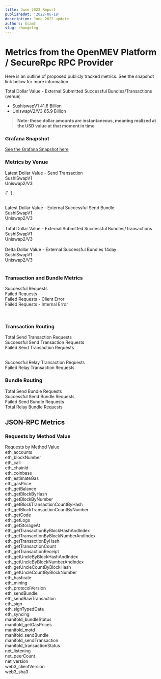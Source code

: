 ```yaml
---
title: June 2022 Report
publishedAt: '2022-06-19'
description: June 2022 update
authors: [sam]
slug: changelog
---
```


# Metrics from the OpenMEV Platform / SecureRpc RPC Provider

Here is an outline of proposed publicly tracked metrics. See the snapshot link below for more information.

Total Dollar Value - External Submitted Successful Bundles/Transactions (venue)

- SushiswapV1 41.6 Billion
- UniswapV2/V3 65.9 Billion

> **Note: these dollar amounts are instantaneous, meaning realized at the USD value at that moment in time**

### Grafana Snapshot

[See the Grafana Snapshot here](https://snapshots.raintank.io/dashboard/snapshot/b9YR507RWte8UJc1ecIfTW4MVW7k9dFd)

### Metrics by Venue <br />

Latest Dollar Value - Send Transaction <br /> SushiSwapV1 <br /> Uniswap2/V3 <br />

{' '}

<br />
Latest Dollar Value - External Successful Send Bundle <br />
SushiSwapV1 <br />
Uniswap2/V3 <br />
<br />
Total Dollar Value - External Submitted Successful Bundles/Transactions <br />
SushiSwapV1 <br />
Uniswap2/V3 <br />
<br />
Delta Dollar Value - External Successful Bundles 14day <br />
SushiSwapV1 <br />
Uniswap2/V3 <br />
<br />

### Transaction and Bundle Metrics <br />

Successful Requests <br /> Failed Requests <br /> Failed Requests - Client Error <br /> Failed Requests - Internal Error

<br />

### Transaction Routing <br />

Total Send Transaction Requests <br /> Successful Send Transaction Requests <br /> Failed Send Transaction Requests

<br /> Successful Relay Transaction Requests <br /> Failed Relay Transaction Requests <br />

### Bundle Routing <br />

Total Send Bundle Requests <br /> Successful Send Bundle Requests <br /> Failed Send Bundle Requests <br /> Total Relay Bundle Requests <br />

## JSON-RPC Metrics

### Requests by Method Value <br />

Requests by Method Value  
eth_accounts  
eth_blockNumber  
eth_call  
eth_chainId  
eth_coinbase  
eth_estimateGas  
eth_gasPrice  
eth_getBalance  
eth_getBlockByHash  
eth_getBlockByNumber  
eth_getBlockTransactionCountByHash  
eth_getBlockTransactionCountByNumber  
eth_getCode  
eth_getLogs  
eth_getStorageAt  
eth_getTransactionByBlockHashAndIndex  
eth_getTransactionByBlockNumberAndIndex  
eth_getTransactionByHash  
eth_getTransactionCount  
eth_getTransactionReceipt  
eth_getUncleByBlockHashAndIndex  
eth_getUncleByBlockNumberAndIndex  
eth_getUncleCountByBlockHash  
eth_getUncleCountByBlockNumber  
eth_hashrate  
eth_mining  
eth_protocolVersion  
eth_sendBundle  
eth_sendRawTransaction  
eth_sign  
eth_signTypedData  
eth_syncing  
manifold_bundleStatus  
manifold_getGasPrices  
manifold_motd  
manifold_sendBundle  
manifold_sendTransaction  
manifold_transactionStatus  
net_listening  
net_peerCount  
net_version  
web3_clientVersion  
web3_sha3
